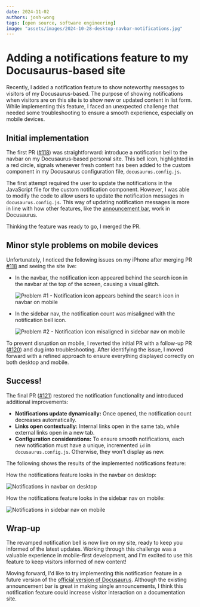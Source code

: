 ```yaml
---
date: 2024-11-02
authors: josh-wong
tags: [open source, software engineering]
image: "assets/images/2024-10-28-desktop-navbar-notifications.jpg"
---
```


# Adding a notifications feature to my Docusaurus-based site

Recently, I added a notification feature to show noteworthy messages to visitors of my Docusaurus-based. The purpose of showing notifications when visitors are on this site is to show new or updated content in list form. While implementing this feature, I faced an unexpected challenge that needed some troubleshooting to ensure a smooth experience, especially on mobile devices.

<!-- truncate -->

## Initial implementation

The first PR ([#118](https://github.com/josh-wong/josh-wong.github.io/pull/118)) was straightforward: introduce a notification bell to the navbar on my Docusaurus-based personal site. This bell icon, highlighted in a red circle, signals whenever fresh content has been added to the custom component in my Docusaurus configuration file, `docusaurus.config.js`.

The first attempt required the user to update the notifications in the JavaScript file for the custom notification component. However, I was able to modify the code to allow users to update the notification messages in `docusaurus.config.js`. This way of updating notification messages is more in line with how other features, like the [announcement bar](https://docusaurus.io/docs/api/themes/configuration#announcement-bar), work in Docusaurus.

Thinking the feature was ready to go, I merged the PR.

## Minor style problems on mobile devices

Unfortunately, I noticed the following issues on my iPhone after merging PR [#118](https://github.com/josh-wong/josh-wong.github.io/pull/118) and seeing the site live:

- In the navbar, the notification icon appeared behind the search icon in the navbar at the top of the screen, causing a visual glitch.

  ![Problem #1 - Notification icon appears behind the search icon in navbar on mobile](assets/images/2024-10-28-mobile-navbar-notifications-style-problem.jpg)

- In the sidebar nav, the notification count was misaligned with the notification bell icon.

  ![Problem #2 - Notification icon misaligned in sidebar nav on mobile](assets/images/2024-10-28-mobile-sidebar-nav-notifications-style-problem.jpg)

To prevent disruption on mobile, I reverted the initial PR with a follow-up PR ([#120](https://github.com/josh-wong/josh-wong.github.io/pull/120)) and dug into troubleshooting. After identifying the issue, I moved forward with a refined approach to ensure everything displayed correctly on both desktop and mobile.

## Success!

The final PR ([#121](https://github.com/josh-wong/josh-wong.github.io/pull/121)) restored the notification functionality and introduced additional improvements:

- **Notifications update dynamically:** Once opened, the notification count decreases automatically.
- **Links open contextually:** Internal links open in the same tab, while external links open in a new tab.
- **Configuration considerations:** To ensure smooth notifications, each new notification must have a unique, incremented `id` in `docusaurus.config.js`. Otherwise, they won't display as new.

The following shows the results of the implemented notifications feature:

How the notifications feature looks in the navbar on desktop:

![Notifications in navbar on desktop](assets/images/2024-10-28-desktop-navbar-notifications.jpg)

How the notifications feature looks in the sidebar nav on mobile:

![Notifications in sidebar nav on mobile](assets/images/2024-10-28-mobile-sidebar-nav-notifications.jpg)

## Wrap-up

The revamped notification bell is now live on my site, ready to keep you informed of the latest updates. Working through this challenge was a valuable experience in mobile-first development, and I'm excited to use this feature to keep visitors informed of new content!

Moving forward, I'd like to try implementing this notification feature in a future version of the [official version of Docusaurus](https://github.com/facebook/docusaurus). Although the existing announcement bar is great in making single announcements, I think this notification feature could increase visitor interaction on a documentation site.
